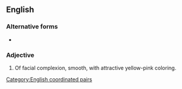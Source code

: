 {{also|peaches and cream}}
==English==

===Alternative forms===
* {{l|en|peaches and cream}}

===Adjective===
{{en-adj|head=[[peaches]]-[[and]]-[[cream]]}}

# {{lb|en|idiomatic}} Of facial complexion, smooth, with attractive yellow-pink coloring.

[[Category:English coordinated pairs]]